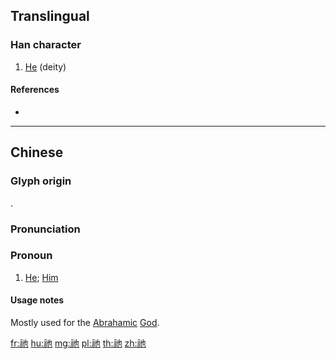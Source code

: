 {{character info/new}}
==Translingual==

===Han character===
{{Han char|rn=113|rad=示|as=03|sn=8|four=34212|canj=IFPD|ids=⿰礻也}}

# [[He]] (deity)

====References====
* {{Han ref|kx=0840.031|hdz=42387.011|uh=7942|ud=31042|bh=CDA2|bd=52642}}

----

==Chinese==
{{zh-forms}}

===Glyph origin===
{{Han etym}}
{{Han compound|示|也|ls=psc|c1=s|c2=p}}.

===Pronunciation===
{{zh-pron
|m=tā
|c=taa1
|cat=pron
}}

===Pronoun===
{{zh-pronoun}}

# {{lb|zh|deity}} [[He]]; [[Him]]

====Usage notes====
Mostly used for the [[Abrahamic]] [[God]].

[[fr:祂]]
[[hu:祂]]
[[mg:祂]]
[[pl:祂]]
[[th:祂]]
[[zh:祂]]